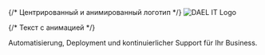 <div className="bg-gradient-to-br from-blue-50 to-white py-20 px-4 text-center rounded-2xl shadow-lg">
  {/* Центрированный и анимированный логотип */}
  <img
    src="/DAEL_Logo.png"
    alt="DAEL IT Logo"
    className="w-full max-w-[600px] h-auto object-contain"
  />

  {/* Текст с анимацией */}
  <p className="text-xl text-gray-700 opacity-0 animate-fade-in delay-200">
    Automatisierung, Deployment und kontinuierlicher Support für Ihr Business.
  </p>
</div>
